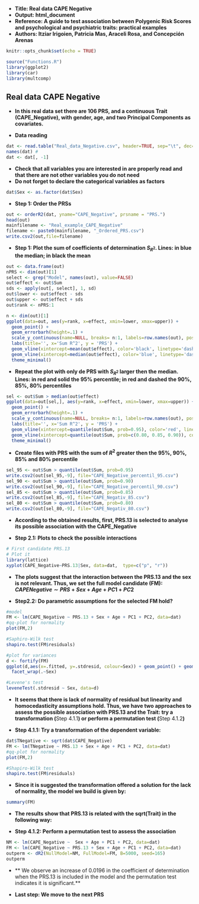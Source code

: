 
- **Title: Real data CAPE Negative**
- **Output: html_document**
- **Reference: A guide to test association between Polygenic Risk Scores and psychological and psychiatric traits: practical examples**
- **Authors: Itziar Irigoien, Patricia Mas, Araceli Rosa, and Concepción Arenas**


```r
knitr::opts_chunk$set(echo = TRUE)
```

```r
source("Functions.R")
library(ggplot2)
library(car)
library(multcomp)
```


## **Real data CAPE Negative**

- **In this real data set there are 106 PRS, and a continuous Trait (CAPE_Negative), with gender, age, and two Principal Components as covariates.**

- **Data reading**
```r
dat <- read.table("Real_data_Negative.csv", header=TRUE, sep="\t", dec=".")
names(dat) #
dat <- dat[, -1]
```
- **Check that all variables you are interested in are properly read and that there are not other variables you do not need**
- **Do not forget to declare the categorical variables as factors**
```r
dat$Sex <- as.factor(dat$Sex)
```

- **Step 1: Order  the PRSs**
```r
out <- orderR2(dat, yname="CAPE_Negative", prsname = "PRS.")
head(out)
mainfilename <- "Real_example_CAPE_Negative"
filename <- paste0(mainfilename, "_Ordered_PRS.csv")
write.csv2(out,file=filename)
```

- **Step 1: Plot the sum of coefficients of determination $S_{R^2}$. Lines: in blue the median; in black the mean**
```r
out <- data.frame(out) 
nPRS <- dim(out)[1]
select <- grep("Model", names(out), value=FALSE)
out$effect <- out$Sum
sds <- apply(out[, select], 1, sd)
out$lower <- out$effect - sds
out$upper <- out$effect + sds
out$rank <- nPRS:1

n <- dim(out)[1]
ggplot(data=out, aes(y=rank, x=effect, xmin=lower, xmax=upper)) +
  geom_point() +
  geom_errorbarh(height=.1) +
  scale_y_continuous(name=NULL, breaks= n:1, labels=row.names(out), position="right") +
  labs(title='', x='Sum R^2', y = 'PRS') +
  geom_vline(xintercept=mean(out$effect), color='black', linetype='dashed') +
  geom_vline(xintercept=median(out$effect), color='blue', linetype='dashed') +
  theme_minimal()

```

- **Repeat the plot with only de PRS with $S_{R^2}$ larger then the median. Lines: in red and solid the 95% percentile; in red and dashed the 90%, 85%, 80% percentiles**
```r
sel <- out$Sum > median(out$effect)
ggplot(data=out[sel,], aes(y=rank, x=effect, xmin=lower, xmax=upper)) +
  geom_point() +
  geom_errorbarh(height=.1) +
  scale_y_continuous(name=NULL, breaks= n:1, labels=row.names(out), position="right") +
  labs(title='', x='Sum R^2', y = 'PRS') +
  geom_vline(xintercept=quantile(out$Sum, prob=0.95), color='red', linetype='solid') +
  geom_vline(xintercept=quantile(out$Sum, prob=c(0.80, 0.85, 0.90)), color='red', linetype='dashed') +
  theme_minimal()
```

- **Create files with PRS with the sum of $R^2$ greater then the 95%, 90%, 85% and 80% percentile**
```r
sel_95 <- out$Sum > quantile(out$Sum, prob=0.95)
write.csv2(out[sel_95,-9], file="CAPE_Negative_percentil_95.csv")
sel_90 <- out$Sum > quantile(out$Sum, prob=0.90)
write.csv2(out[sel_90,-9], file="CAPE_Negative_percentil_90.csv")
sel_85 <- out$Sum > quantile(out$Sum, prob=0.85)
write.csv2(out[sel_85,-9], file="CAPE_Negativ_85.csv")
sel_80 <- out$Sum > quantile(out$Sum, prob=0.80)
write.csv2(out[sel_80,-9], file="CAPE_Negativ_80.csv")

```

- **According to the obtained results, first, PRS.13 is selected to analyse its possible association with the CAPE_Negative**

- **Step 2.1: Plots to check the possible interactions**
```r
# First candidate PRS.13
# Plot it
library(lattice) 
xyplot(CAPE_Negative~PRS.13|Sex, data=dat,  type=c("p", "r"))
```

- **The plots suggest that the interaction between the PRS.13 and the sex is not relevant. Thus, we set the full model candidate (FM): $CAPENegative \sim PRS + Sex + Age + PC1 +PC2$**


- **Step2.2: Do parametric assumptions for the selected FM hold?**
```r
#model
FM <- lm(CAPE_Negative ~ PRS.13 + Sex + Age + PC1 + PC2, data=dat)
#qq-plot for normality 
plot(FM,2)   
```

```r
#Saphiro-Wilk test
shapiro.test(FM$residuals)
```

```r
#plot for variances
d <- fortify(FM)
ggplot(d,aes(x=.fitted, y=.stdresid, colour=Sex)) + geom_point() + geom_hline(yintercept=0, col="red")+
  facet_wrap(.~Sex)
```

```r
#Levene's test
leveneTest(.stdresid ~ Sex, data=d)
```

- **It seems that there is lack of normality of residual but linearity and homocedasticity assumptions hold. Thus, we have two approaches to assess the possible association with PRS.13 and the Trait: try a transformation (**Step 4.1.1**) or perform a permutation test (**Step 4.1.2**)**

- **Step 4.1.1: Try a transformation of the dependent variable:**
```r
dat$TNegative <- sqrt(dat$CAPE_Negative)
FM <- lm(TNegative ~ PRS.13 + Sex + Age + PC1 + PC2, data=dat)
#qq-plot for normality 
plot(FM,2)
```

```r
#Shapiro-Wilk test
shapiro.test(FM$residuals)
```

- **Since it is suggested the transformation offered a solution for the lack of normality, the model we build is given by:**
```r
summary(FM)
```

- **The results show that PRS.13 is related with the sqrt(Trait) in the following way:**

\begin{itemize}
    \item $\widehat{sqrt(Trait)} = 3.013 - 0.101\times PRS.13 - 0.142\times Sex + 0.009\times Age + 3.797\times PC1 + 8.409\times PC2$ 

\end{itemize}

- **Step 4.1.2: Perform a permutation test to assess the association**
```r
NM <- lm(CAPE_Negative ~  Sex + Age + PC1 + PC2, data=dat)
FM <- lm(CAPE_Negative ~ PRS.13 + Sex + Age + PC1 + PC2, data=dat)
outperm <- dR2(NullModel=NM, FullModel=FM, B=5000, seed=165)
outperm
```
- ** We observe an increase of 0.0196 in the coefficient of determination when the PRS.13 is included in the model and the permutation test indicates it is significant.**


- **Last step: We move to the next PRS**

